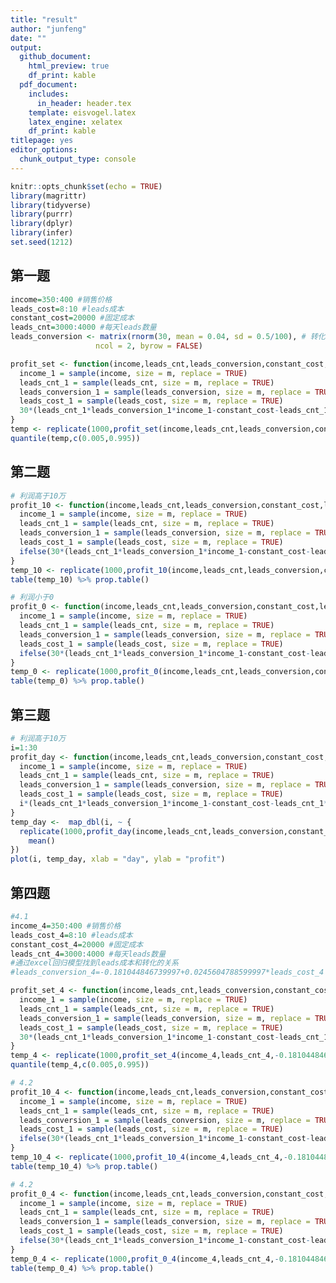 ```yaml
---
title: "result"
author: "junfeng"
date: ""
output:
  github_document: 
    html_preview: true
    df_print: kable
  pdf_document: 
    includes:
      in_header: header.tex
    template: eisvogel.latex
    latex_engine: xelatex
    df_print: kable
titlepage: yes
editor_options: 
  chunk_output_type: console
---
```


```r
knitr::opts_chunk$set(echo = TRUE)
library(magrittr)
library(tidyverse)
library(purrr)
library(dplyr)
library(infer)
set.seed(1212)
```

## 第一题
```r


income=350:400 #销售价格 
leads_cost=8:10 #leads成本
constant_cost=20000 #固定成本
leads_cnt=3000:4000 #每天leads数量
leads_conversion <- matrix(rnorm(30, mean = 0.04, sd = 0.5/100), # 转化率
                   ncol = 2, byrow = FALSE) 

profit_set <- function(income,leads_cnt,leads_conversion,constant_cost,leads_cost,m) {
  income_1 = sample(income, size = m, replace = TRUE)
  leads_cnt_1 = sample(leads_cnt, size = m, replace = TRUE)
  leads_conversion_1 = sample(leads_conversion, size = m, replace = TRUE)
  leads_cost_1 = sample(leads_cost, size = m, replace = TRUE)
  30*(leads_cnt_1*leads_conversion_1*income_1-constant_cost-leads_cnt_1*leads_cost_1)
}
temp <- replicate(1000,profit_set(income,leads_cnt,leads_conversion,constant_cost,leads_cost,1))
quantile(temp,c(0.005,0.995))
```

## 第二题
```r
# 利润高于10万
profit_10 <- function(income,leads_cnt,leads_conversion,constant_cost,leads_cost,m) {
  income_1 = sample(income, size = m, replace = TRUE)
  leads_cnt_1 = sample(leads_cnt, size = m, replace = TRUE)
  leads_conversion_1 = sample(leads_conversion, size = m, replace = TRUE)
  leads_cost_1 = sample(leads_cost, size = m, replace = TRUE)
  ifelse(30*(leads_cnt_1*leads_conversion_1*income_1-constant_cost-leads_cnt_1*leads_cost_1)>=100000,TRUE,FALSE)
}
temp_10 <- replicate(1000,profit_10(income,leads_cnt,leads_conversion,constant_cost,leads_cost,1))
table(temp_10) %>% prop.table()

# 利润小于0
profit_0 <- function(income,leads_cnt,leads_conversion,constant_cost,leads_cost,m) {
  income_1 = sample(income, size = m, replace = TRUE)
  leads_cnt_1 = sample(leads_cnt, size = m, replace = TRUE)
  leads_conversion_1 = sample(leads_conversion, size = m, replace = TRUE)
  leads_cost_1 = sample(leads_cost, size = m, replace = TRUE)
  ifelse(30*(leads_cnt_1*leads_conversion_1*income_1-constant_cost-leads_cnt_1*leads_cost_1)<0,TRUE,FALSE)
}
temp_0 <- replicate(1000,profit_0(income,leads_cnt,leads_conversion,constant_cost,leads_cost,1))
table(temp_0) %>% prop.table()
```

## 第三题
```r
# 利润高于10万
i=1:30
profit_day <- function(income,leads_cnt,leads_conversion,constant_cost,leads_cost,i,m) {
  income_1 = sample(income, size = m, replace = TRUE)
  leads_cnt_1 = sample(leads_cnt, size = m, replace = TRUE)
  leads_conversion_1 = sample(leads_conversion, size = m, replace = TRUE)
  leads_cost_1 = sample(leads_cost, size = m, replace = TRUE)
  i*(leads_cnt_1*leads_conversion_1*income_1-constant_cost-leads_cnt_1*leads_cost_1)
}
temp_day <-  map_dbl(i, ~ {
  replicate(1000,profit_day(income,leads_cnt,leads_conversion,constant_cost,leads_cost,i,1)) %>% 
    mean()
})
plot(i, temp_day, xlab = "day", ylab = "profit")
```

## 第四题
```r

#4.1
income_4=350:400 #销售价格 
leads_cost_4=8:10 #leads成本
constant_cost_4=20000 #固定成本
leads_cnt_4=3000:4000 #每天leads数量
#通过excel回归模型找到leads成本和转化的关系
#leads_conversion_4=-0.181044846739997+0.0245604788599997*leads_cost_4

profit_set_4 <- function(income,leads_cnt,leads_conversion,constant_cost,leads_cost,m) {
  income_1 = sample(income, size = m, replace = TRUE)
  leads_cnt_1 = sample(leads_cnt, size = m, replace = TRUE)
  leads_conversion_1 = sample(leads_conversion, size = m, replace = TRUE)
  leads_cost_1 = sample(leads_cost, size = m, replace = TRUE)
  30*(leads_cnt_1*leads_conversion_1*income_1-constant_cost-leads_cnt_1*leads_cost_1)
}
temp_4 <- replicate(1000,profit_set_4(income_4,leads_cnt_4,-0.181044846739997+0.0245604788599997*leads_cost_4,constant_cost_4,leads_cost_4,1))
quantile(temp_4,c(0.005,0.995))

# 4.2
profit_10_4 <- function(income,leads_cnt,leads_conversion,constant_cost,leads_cost,m) {
  income_1 = sample(income, size = m, replace = TRUE)
  leads_cnt_1 = sample(leads_cnt, size = m, replace = TRUE)
  leads_conversion_1 = sample(leads_conversion, size = m, replace = TRUE)
  leads_cost_1 = sample(leads_cost, size = m, replace = TRUE)
  ifelse(30*(leads_cnt_1*leads_conversion_1*income_1-constant_cost-leads_cnt_1*leads_cost_1)>=100000,TRUE,FALSE)
}
temp_10_4 <- replicate(1000,profit_10_4(income_4,leads_cnt_4,-0.181044846739997+0.0245604788599997*leads_cost_4,constant_cost_4,leads_cost_4,1))
table(temp_10_4) %>% prop.table()

# 4.2
profit_0_4 <- function(income,leads_cnt,leads_conversion,constant_cost,leads_cost,m) {
  income_1 = sample(income, size = m, replace = TRUE)
  leads_cnt_1 = sample(leads_cnt, size = m, replace = TRUE)
  leads_conversion_1 = sample(leads_conversion, size = m, replace = TRUE)
  leads_cost_1 = sample(leads_cost, size = m, replace = TRUE)
  ifelse(30*(leads_cnt_1*leads_conversion_1*income_1-constant_cost-leads_cnt_1*leads_cost_1)<0,TRUE,FALSE)
}
temp_0_4 <- replicate(1000,profit_0_4(income_4,leads_cnt_4,-0.181044846739997+0.0245604788599997*leads_cost_4,constant_cost_4,leads_cost_4,1))
table(temp_0_4) %>% prop.table()
```
